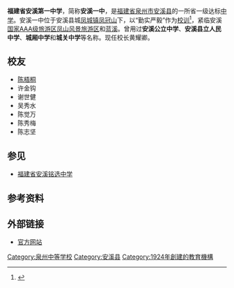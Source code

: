 {{Infobox School
| name           = 福建省安溪第一中学
| other_name     = The NO.1 middle school of Ann Kway
| logo           =File:The_NO.1_middle_school_of_Ann_Kway_badge.jpg
| motto          = 勤实严毅
| established    = 1924年
| type           = [[公立|公立]][[中学|中学]]
| district       = [[福建省|福建省]][[泉州市|泉州市]][[安溪县|安溪县]] 
| grades         = }}
'''福建省安溪第一中学'''，简称'''安溪一中'''，是[[福建省|福建省]][[泉州市|泉州市]][[安溪县|安溪县]]的一所省一级达标[[中学|中学]]。安溪一中位于安溪县城[[凤城镇_(安溪县)|凤城镇]][[凤冠山|凤冠山]]下，以“勤实严毅”作为[[校训|校训]]<ref>{{Cite book|title=安溪县志|last=|first=|publisher=新华出版社|year=1994年|isbn=|location=|pages=}}</ref>，紧临安溪[[中国国家3A级旅游景区|国家AAA级旅游区]][[凤山风景旅游区|凤山风景旅游区]]和[[蓝溪|蓝溪]]。曾用过'''安溪公立中学'''、'''安溪县立人民中学'''、'''城厢中学'''和'''城关中学'''等名称。现任校长黄耀卿。

==校友==
* [[陈梧桐|陈梧桐]]
* 许金钩
* 谢世健
* 吴秀水
* 陈觉万
* 陈秀梅
* 陈志坚

==参见==
* [[福建省安溪铭选中学|福建省安溪铭选中学]]

== 参考资料 ==
{{reflist}}
==外部链接==
*[http://www.fjaxyz.com/ 官方网站]

{{福建省一级达标高级中学}}
{{福建教育小作品}}
[[Category:泉州中等学校|Category:泉州中等学校]]
[[Category:安溪县|Category:安溪县]]
[[Category:1924年創建的教育機構|Category:1924年創建的教育機構]]